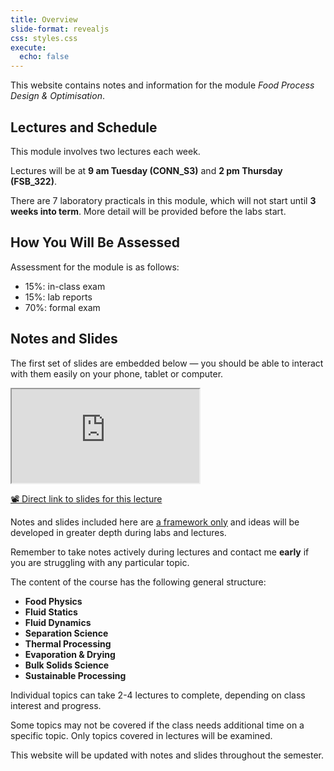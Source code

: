 ```yaml
---
title: Overview 
slide-format: revealjs
css: styles.css
execute:
  echo: false
---
```


This website contains notes and information for the module *Food Process Design & Optimisation*.

## Lectures and Schedule

This module involves two lectures each week.

Lectures will be at **9 am Tuesday (CONN_S3)** and **2 pm Thursday (FSB_322)**.

There are 7 laboratory practicals in this module, which will not start until **3 weeks into term**.
More detail will be provided before the labs start.

::: {.callout-note}
## How You Will Be Assessed

Assessment for the module is as follows:

- 15%: in-class exam
- 15%: lab reports
- 70%: formal exam 
:::

## Notes and Slides

The first set of slides are embedded below — you should be able to interact with them easily on your phone, tablet or computer.

<div>
```{=html}
<iframe class="slide-deck" src="https://edibotopic.github.io/lecture-slides/FS2006_0.html"></iframe>
```
</div>

[📽️ Direct link to slides for this lecture](https://edibotopic.github.io/lecture-slides/FS2006_0.html)

Notes and slides included here are <u>a framework only</u> and ideas will be developed in greater depth during labs and lectures. 

:::{.callout-tip}
Remember to take notes actively during lectures and contact me **early** if you are struggling with any particular topic.
:::

The content of the course has the following general structure:

- **Food Physics**
- **Fluid Statics**
- **Fluid Dynamics**
- **Separation Science**
- **Thermal Processing**
- **Evaporation & Drying**
- **Bulk Solids Science**
- **Sustainable Processing**

Individual topics can take 2-4 lectures to complete, depending on class interest and progress.

Some topics may not be covered if the class needs additional time on a specific topic.
Only topics covered in lectures will be examined.

::: {.callout-important}
This website will be updated with notes and slides throughout the semester.
:::
